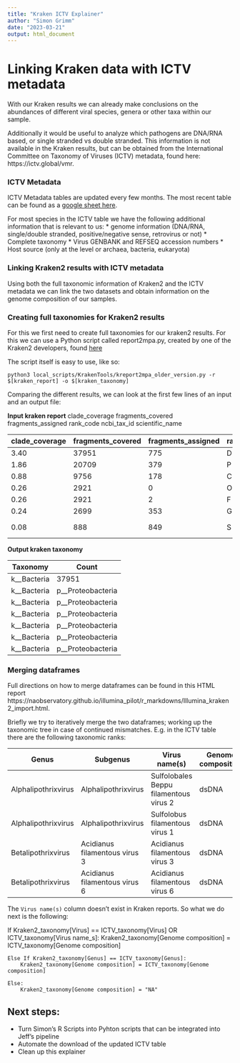 ```yaml
---
title: "Kraken ICTV Explainer"
author: "Simon Grimm"
date: "2023-03-21"
output: html_document
---
```


# Linking Kraken data with ICTV metadata

With our Kraken results we can already make conclusions on the abundances of different viral species, genera or other taxa within our sample.

Additionally it would be useful to analyze which pathogens are DNA/RNA based, or single stranded vs double stranded. This information is not available in the Kraken results, but can be obtained from the International Committee on Taxonomy of Viruses (ICTV) metadata, found here: https://ictv.global/vmr.

### ICTV Metadata

ICTV Metadata tables are updated every few months. The most recent table can be found as a [google sheet here](https://docs.google.com/spreadsheets/d/1mufrHxLlTnDR37YLnWeauXYXTm0dZKXYoPOiMemP2GY/edit?usp=sharing).

For most species in the ICTV table we have the following additional information that is relevant to us:
 * genome information (DNA/RNA, single/double stranded, positive/negative sense, retrovirus or not)
 * Complete taxonomy
 * Virus GENBANK and REFSEQ accession numbers
 * Host source (only at the level or archaea, bacteria, eukaryota)

### Linking Kraken2 results with ICTV metadata

Using both the full taxonomic information of Kraken2 and the ICTV metadata we can link the two datasets and obtain information on the genome composition of our samples.

### Creating full taxonomies for Kraken2 results

For this we first need to create full taxonomies for our kraken2 results. For this we can use a Python script called report2mpa.py, created by one of the Kraken2 developers, found [here](https://github.com/jenniferlu717/KrakenTools/blob/master/kreport2mpa.py)

The script itself is easy to use, like so:

`python3 local_scripts/KrakenTools/kreport2mpa_older_version.py -r $[kraken_report] -o $[kraken_taxonomy]`

Comparing the different results, we  can look at the first few lines of an input and an output file:

**Input kraken report**
clade_coverage	fragments_covered	fragments_assigned	rank_code	ncbi_tax_id	scientific_name

| clade_coverage | fragments_covered   | fragments_assigned | rank_code | ncbi_tax_id | scientific_name |
| ---------- | ------- | ------------- | ---- | ------ | ------------------- |
| 3.40       | 37951   | 775           | D    | 2      | Bacteria            |
| 1.86       | 20709   | 379           | P    | 1224   | Proteobacteria      |
| 0.88       | 9756    | 178           | C    | 1236   | Gammaproteobacteria |
| 0.26       | 2921    | 0             | O    | 2887326| Moraxellales        |
| 0.26       | 2921    | 2             | F    | 468    | Moraxellaceae       |
| 0.24|  2699|  353    | G 		       |  469 | Acinetobacter          |
| 0.08|   888|  849    | S             | 40214| Acinetobacter johnsonii|



**Output kraken taxonomy**

| Taxonomy                                            | Count |
| --------------------------------------------------- | ----- |
| k__Bacteria                                         | 37951 |
| k__Bacteria|p__Proteobacteria                       | 20709 |
| k__Bacteria|p__Proteobacteria|c__Gammaproteobacteria | 9756 |
| k__Bacteria|p__Proteobacteria|c__Gammaproteobacteria|o__Moraxellales | 2921 |
| k__Bacteria|p__Proteobacteria|c__Gammaproteobacteria|o__Moraxellales|f__Moraxellaceae | 2921 |
| k__Bacteria|p__Proteobacteria|c__Gammaproteobacteria|o__Moraxellales|f__Moraxellaceae|g__Acinetobacter	| 2699 |
| k__Bacteria|p__Proteobacteria|c__Gammaproteobacteria|o__Moraxellales|f__Moraxellaceae|g__Acinetobacter|s__Acinetobacter_johnsonii	| 888 |
### Merging dataframes

Full directions on how to merge dataframes can be found in this HTML report https://naobservatory.github.io/illumina_pilot/r_markdowns/Illumina_kraken2_import.html.

Briefly we try to iteratively merge the two dataframes; working up the taxonomic tree in case of continued mismatches. E.g. in the ICTV table there are the following taxonomic ranks:

| Genus              | Subgenus                     | Virus name(s)                            | Genome composition|
| ------------------ | ---------------------------- | ---------------------------------------- | -------------------|
| Alphalipothrixvirus| Alphalipothrixvirus          | Sulfolobales Beppu filamentous virus 2   |dsDNA               |
| Alphalipothrixvirus| Alphalipothrixvirus          | Sulfolobus filamentous virus 1           |dsDNA               |
| Betalipothrixvirus | Acidianus filamentous virus 3| Acidianus filamentous virus 3            |dsDNA               |
| Betalipothrixvirus | Acidianus filamentous virus 6| Acidianus filamentous virus 6            |dsDNA               |


The `Virus name(s)` column doesn't exist in Kraken reports. So what we do next is the following:

If Kraken2_taxonomy[Virus] == ICTV_taxonomy[Virus] OR ICTV_taxonomy[Virus name_s]:
	Kraken2_taxonomy[Genome composition] = ICTV_taxonomy[Genome composition]

	Else If Kraken2_taxonomy[Genus] == ICTV_taxonomy[Genus]:
		Kraken2_taxonomy[Genome composition] = ICTV_taxonomy[Genome composition]

	Else:
		Kraken2_taxonomy[Genome composition] = "NA"

## Next steps:
 - Turn Simon's R Scripts into Pyhton scripts that can be integrated into Jeff's pipeline
 - Automate the download of the updated ICTV table
 - Clean up this explainer
